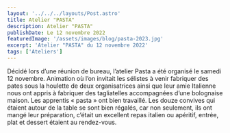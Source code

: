 ```yaml
---
layout: '../../../layouts/Post.astro'
title: Atelier "PASTA"
description: Atelier "PASTA"
publishDate: Le 12 novembre 2022
featuredImage: '/assets/images/blog/pasta-2023.jpg'
excerpt: 'Atelier "PASTA" du 12 novembre 2022'
tags: ['Ateliers']
---
```


Décidé lors d’une réunion de bureau, l’atelier Pasta a été organisé le samedi 12 novembre. Animation où l’on invitait les sélistes à venir fabriquer des pates sous la houlette de deux organisatrices ainsi que leur amie Italienne nous ont appris à fabriquer des tagliatelles accompagnées d’une bolognaise maison. 
Les apprentis « pasta » ont bien travaillé. Les douze convives qui étaient autour de la table se sont bien régalés, car non seulement, ils ont mangé leur préparation, c’était un excellent repas italien ou apéritif, entrée, plat et dessert étaient au rendez-vous. 